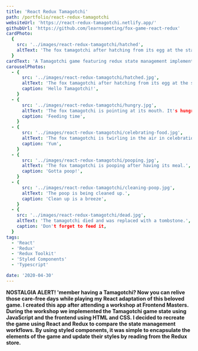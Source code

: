 ```yaml
---
title: 'React Redux Tamagotchi'
path: /portfolio/react-redux-tamagotchi
websiteUrl: 'https://react-redux-tamagotchi.netlify.app/'
githubUrl: 'https://github.com/learnsometing/fox-game-react-redux'
cardPhoto:
  {
    src: '../images/react-redux-tamagotchi/hatched',
    altText: 'The fox tamagotchi after hatching from its egg at the start of the game.',
  }
cardText: 'A Tamagotchi game featuring redux state management implemented via redux-toolkit'
carouselPhotos:
  - {
      src: '../images/react-redux-tamagotchi/hatched.jpg',
      altText: 'The fox tamagotchi after hatching from its egg at the start of the game.',
      caption: 'Hello Tamagotchi!',
    }
  - {
      src: '../images/react-redux-tamagotchi/hungry.jpg',
      altText: 'The fox tamagotchi is pointing at its mouth. It's hungry!',
      caption: 'Feeding time',
    }
  - {
      src: '../images/react-redux-tamagotchi/celebrating-food.jpg',
      altText: 'The fox tamagotchi is twirling in the air in celebration of a fresh meal.',
      caption: 'Yum',
    }
  - {
      src: '../images/react-redux-tamagotchi/pooping.jpg',
      altText: 'The fox tamagotchi is pooping after having its meal.',
      caption: 'Gotta poop!',
    }
  - {
      src: '../images/react-redux-tamagotchi/cleaning-poop.jpg',
      altText: 'The poop is being cleaned up.',
      caption: 'Clean up is a breeze',
    }
  - {
    src: '../images/react-redux-tamagotchi/dead.jpg',
    altText: 'The tamagotchi died and was replaced with a tombstone.',
    caption: 'Don't forget to feed it,
  }
tags:
  - 'React'
  - 'Redux'
  - 'Redux Toolkit'
  - 'Styled Components'
  - 'Typescript'

date: '2020-04-30'
---
```


<Grid item>
  <DescriptionParagraph variant={'body1'} gutterBottom>
    <strong>NOSTALGIA ALERT!<strong> &#39;member having a Tamagotchi? Now you 
    can relive those care-free days while playing my React adaptation of this beloved game.
  </DescriptionParagraph>
</Grid>
<Grid item>
  <DescriptionParagraph variant={'body1'} gutterBottom>
    I created this app after attending a workshop at Frontend Masters. During
    the workshop we implemented the Tamagotchi game state using JavaScript and the
    frontend using HTML and CSS. I decided to recreate the game using React and
    Redux to compare the state management workflows.
  </DescriptionParagraph>
</Grid>
<Grid item>
  <DescriptionParagraph variant={'body1'} gutterBottom>
    By using styled components, it was simple to encapsulate the elements
    of the game and update their styles by reading from the Redux store.
  </DescriptionParagraph> 
</Grid>